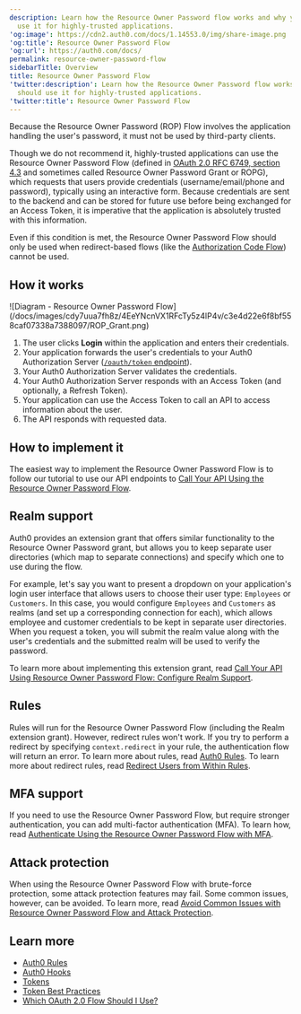 ```yaml
---
description: Learn how the Resource Owner Password flow works and why you should
  use it for highly-trusted applications.
'og:image': https://cdn2.auth0.com/docs/1.14553.0/img/share-image.png
'og:title': Resource Owner Password Flow
'og:url': https://auth0.com/docs/
permalink: resource-owner-password-flow
sidebarTitle: Overview
title: Resource Owner Password Flow
'twitter:description': Learn how the Resource Owner Password flow works and why you
  should use it for highly-trusted applications.
'twitter:title': Resource Owner Password Flow
---
```

<Warning>

Because the Resource Owner Password (ROP) Flow involves the application handling the user's password, it must not be used by third-party clients.

</Warning>

Though we do not recommend it, highly-trusted applications can use the <Tooltip tip="Resource Owner: Entity (such as a user or application) capable of granting access to a protected resource." cta="View Glossary" href="/docs/glossary?term=Resource+Owner">Resource Owner</Tooltip> Password Flow (defined in [OAuth 2.0 RFC 6749, section 4.3](https://tools.ietf.org/html/rfc6749#section-4.3) and sometimes called Resource Owner Password Grant or ROPG), which requests that users provide credentials (username/email/phone and password), typically using an interactive form. Because credentials are sent to the backend and can be stored for future use before being exchanged for an <Tooltip tip="Access Token: Authorization credential, in the form of an opaque string or JWT, used to access an API." cta="View Glossary" href="/docs/glossary?term=Access+Token">Access Token</Tooltip>, it is imperative that the application is absolutely trusted with this information.

Even if this condition is met, the Resource Owner Password Flow should only be used when redirect-based flows (like the [Authorization Code Flow](/docs/get-started/authentication-and-authorization-flow/authorization-code-flow)) cannot be used.

## How it works

<Frame>![Diagram - Resource Owner Password Flow](/docs/images/cdy7uua7fh8z/4EeYNcnVX1RFcTy5z4lP4v/c3e4d22e6f8bf558caf07338a7388097/ROP_Grant.png)</Frame>

1. The user clicks **Login** within the application and enters their credentials.
2. Your application forwards the user's credentials to your Auth0 Authorization Server ([`/oauth/token` endpoint](https://auth0.com/docs/api/authentication#resource-owner-password)).
3. Your Auth0 Authorization Server validates the credentials.
4. Your Auth0 Authorization Server responds with an Access Token (and optionally, a Refresh Token).
5. Your application can use the Access Token to call an API to access information about the user.
6. The API responds with requested data.

## How to implement it

The easiest way to implement the Resource Owner Password Flow is to follow our tutorial to use our API endpoints to [Call Your API Using the Resource Owner Password Flow](/docs/get-started/authentication-and-authorization-flow/resource-owner-password-flow/call-your-api-using-resource-owner-password-flow).

## Realm support

Auth0 provides an extension grant that offers similar functionality to the Resource Owner Password grant, but allows you to keep separate user directories (which map to separate connections) and specify which one to use during the flow.

For example, let's say you want to present a dropdown on your application's login user interface that allows users to choose their user type: `Employees` or `Customers`. In this case, you would configure `Employees` and `Customers` as realms (and set up a corresponding connection for each), which allows employee and customer credentials to be kept in separate user directories. When you request a token, you will submit the realm value along with the user's credentials and the submitted realm will be used to verify the password.

To learn more about implementing this extension grant, read [Call Your API Using Resource Owner Password Flow: Configure Realm Support](/docs/get-started/authentication-and-authorization-flow/resource-owner-password-flow/call-your-api-using-resource-owner-password-flow).

## Rules

Rules will run for the Resource Owner Password Flow (including the Realm extension grant). However, redirect rules won't work. If you try to perform a redirect by specifying `context.redirect` in your rule, the authentication flow will return an error. To learn more about rules, read [Auth0 Rules](/docs/customize/rules). To learn more about redirect rules, read [Redirect Users from Within Rules](/docs/customize/rules/redirect-users).

## MFA support

If you need to use the Resource Owner Password Flow, but require stronger authentication, you can add <Tooltip tip="Multi-factor authentication (MFA): User authentication process that uses a factor in addition to username and password such as a code via SMS." cta="View Glossary" href="/docs/glossary?term=multi-factor+authentication">multi-factor authentication</Tooltip> (MFA). To learn how, read [Authenticate Using the Resource Owner Password Flow with MFA](/docs/secure/multi-factor-authentication/authenticate-using-ropg-flow-with-mfa).

## Attack protection

When using the Resource Owner Password Flow with <Tooltip tip="Brute-force Protection: Form of attack protection that safeguards against brute-force attacks that occur from a single IP address and target a single user account." cta="View Glossary" href="/docs/glossary?term=brute-force+protection">brute-force protection</Tooltip>, some <Tooltip tip="Brute-force Protection: Form of attack protection that safeguards against brute-force attacks that occur from a single IP address and target a single user account." cta="View Glossary" href="/docs/glossary?term=attack+protection">attack protection</Tooltip> features may fail. Some common issues, however, can be avoided. To learn more, read [Avoid Common Issues with Resource Owner Password Flow and Attack Protection](/docs/get-started/authentication-and-authorization-flow/resource-owner-password-flow/avoid-common-issues-with-resource-owner-password-flow-and-attack-protection).

## Learn more

* [Auth0 Rules](/docs/customize/rules)
* [Auth0 Hooks](/docs/customize/hooks)
* [Tokens](/docs/secure/tokens)
* [Token Best Practices](/docs/secure/tokens/token-best-practices)
* [Which OAuth 2.0 Flow Should I Use?](/docs/get-started/authentication-and-authorization-flow/which-oauth-2-0-flow-should-i-use)